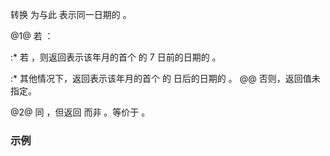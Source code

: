 {{cpp/chrono/year_month_weekday/title|operator sys_days|operator local_days}}
{{cpp/chrono/year_month_weekday/navbar}}
{{dcl begin}}
{{dcl|since=c++20|num=1|
constexpr operator std::chrono::sys_days() const noexcept;
}}
{{dcl|since=c++20|num=2|
constexpr explicit operator std::chrono::local_days() const noexcept;
}}
{{dcl end}}

转换 {{c|*this}} 为与此 {{tt|year_month_weekday}} 表示同一日期的 {{lc|std::chrono::time_point}}。

@1@ 若 {{c|year().ok() &amp;&amp; month().ok() &amp;&amp; weekday().ok()}}：
:* 若 {{c|1=index() == 0}}，则返回表示该年月的首个 {{lc|weekday()}} 的 7 日前的日期的 {{tt|sys_days}}。
:* 其他情况下，返回表示该年月的首个 {{lc|weekday()}} 的 {{c|(index() - 1) * 7}} 日后的日期的 {{tt|sys_days}}。 
@@ 否则，返回值未指定。

@2@ 同 {{v|1}}，但返回 {{tt|local_days}} 而非 {{tt|sys_days}}。等价于 {{c|local_days(sys_days(*this).time_since_epoch())}}。

===示例===
{{example
|code=
#include &lt;chrono&gt;
#include &lt;iostream&gt;
using namespace std::chrono;

int main()
{
    constexpr auto ymwd{Tuesday[2]/11/2021};
    std::cout &lt;&lt; ymwd &lt;&lt; '\n';
    // 从基于字段转换为基于序数，以便添加小时
    constexpr auto sd = sys_days{ymwd} + 24h;
    std::cout &lt;&lt; sd &lt;&lt; '\n';
    constexpr auto ymd = floor&lt;days&gt;(sd);
    static_assert(ymd == November/10/2021);
}
|output=
2021/Nov/Tue[2]
2021-11-10 00:00:00
}}

{{langlinks|en|es|ja|ru}}